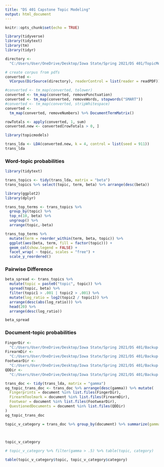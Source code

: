 ---
title: "DS 401 Capstone Topic Modeling"
output: html_document
---

```{r setup, include=FALSE}
knitr::opts_chunk$set(echo = TRUE)
```

```{r}
library(tidyverse)
library(tidytext)
library(tm)
library(tidyr)

directory <-
  "C:/Users/User/OneDrive/Desktop/Iowa State/Spring 2021/DS 401/TopicModeling/Data/Transcripts/Transcripts-Testimony-Group"

# create corpus from pdfs
converted <-
  VCorpus(DirSource(directory), readerControl = list(reader = readPDF))

#converted <- tm_map(converted, tolower)
converted <- tm_map(converted, removePunctuation)
converted <- tm_map(converted, removeWords, stopwords("SMART"))
#converted <- tm_map(converted, stripWhitespace)
converted <-
  tm_map(converted, removeNumbers) %>% DocumentTermMatrix()

rowTotals <- apply(converted, 1, sum)
converted.new <- converted[rowTotals > 0, ]
```

```{r}
library(topicmodels)

trans_lda <- LDA(converted.new, k = 4, control = list(seed = 911))
trans_lda
```
### Word-topic probabilities
```{r}
library(tidytext)

trans_topics <- tidy(trans_lda, matrix = "beta")
trans_topics %>% select(topic, term, beta) %>% arrange(desc(beta))
```

```{r}
library(ggplot2)
library(dplyr)

trans_top_terms <- trans_topics %>%
  group_by(topic) %>%
  top_n(10, beta) %>%
  ungroup() %>%
  arrange(topic,-beta)

trans_top_terms %>%
  mutate(term = reorder_within(term, beta, topic)) %>%
  ggplot(aes(beta, term, fill = factor(topic))) +
  geom_col(show.legend = FALSE) +
  facet_wrap( ~ topic, scales = "free") +
  scale_y_reordered()
```

### Pairwise Difference

```{r}
beta_spread <- trans_topics %>%
  mutate(topic = paste0("topic", topic)) %>%
  spread(topic, beta) %>%
  filter(topic1 > .001 | topic2 > .001) %>%
  mutate(log_ratio = log2(topic2 / topic1)) %>%
  arrange(desc(abs(log_ratio))) %>%
  head(20) %>%
  arrange(desc(log_ratio))

beta_spread
```

### Document-topic probabilities
```{r}
FingerDir <-
  "C:/Users/User/OneDrive/Desktop/Iowa State/Spring 2021/DS 401/Backup Data/Transcripts/Transcripts-Simon-Cole/Fingerprints"
FirearmDir <-
  "C:/Users/User/OneDrive/Desktop/Iowa State/Spring 2021/DS 401/Backup Data/Transcripts/Transcripts-Simon-Cole/FirearmToolmark"
FootwearDir <-
  "C:/Users/User/OneDrive/Desktop/Iowa State/Spring 2021/DS 401/Backup Data/Transcripts/Transcripts-Simon-Cole/Footwear"
QDDir <-
  "C:/Users/User/OneDrive/Desktop/Iowa State/Spring 2021/DS 401/Backup Data/Transcripts/Transcripts-Simon-Cole/QuestionedDocuments"

trans_doc <- tidy(trans_lda, matrix = "gamma")
og_topic_trans_doc <- trans_doc %>% arrange(desc(gamma)) %>% mutate(
  Fingerprints = document %in% list.files(FingerDir),
  FirearmToolmark = document %in% list.files(FirearmDir),
  Footwear = document %in% list.files(FootwearDir),
  QuestionedDocuments = document %in% list.files(QDDir)
)
og_topic_trans_doc
```

```{r}
topic_v_category = trans_doc %>% group_by(document) %>% summarize(gamma = max(gamma)) %>% inner_join(og_topic_trans_doc) %>% pivot_longer(!c(document, topic, gamma),
                                                                                                                                          names_to = "category",
                                                                                                                                          values_to = "status") %>% filter(status == TRUE) %>% select(document, topic, category)

topic_v_category

# topic_v_category %>% filter(gamma > .5) %>% table(topic, category)

table(topic_v_category$topic, topic_v_category$category)
``` 


